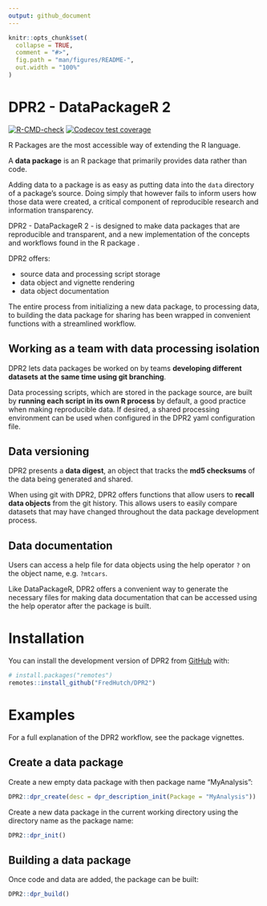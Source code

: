 ```yaml
---
output: github_document
---
```


<!-- README.md is generated from README.Rmd. Please edit that file -->

```r
knitr::opts_chunk$set(
  collapse = TRUE,
  comment = "#>",
  fig.path = "man/figures/README-",
  out.width = "100%"
)
```

# DPR2 - DataPackageR 2

<!-- badges: start -->
[![R-CMD-check](https://github.com/FredHutch/DPR2/actions/workflows/R-CMD-check.yaml/badge.svg)](https://github.com/FredHutch/DPR2/actions/workflows/R-CMD-check.yaml)
[![Codecov test coverage](https://codecov.io/gh/FredHutch/DPR2/graph/badge.svg)](https://app.codecov.io/gh/FredHutch/DPR2)
<!-- badges: end -->

R Packages are the most accessible way of extending the R language.

A **data package** is an R package that primarily provides data rather than code.

Adding data to a package is as easy as putting data into the `data` directory of a package's source. Doing simply that however fails to inform users how those data were created, a critical component of reproducible research and information transparency.

DPR2 - DataPackageR 2 - is designed to make data packages that are reproducible and transparent, and a new implementation of the concepts and workflows found in the R package .

DPR2 offers:

* source data and processing script storage
* data object and vignette rendering
* data object documentation

The entire process from initializing a new data package, to processing data, to building the data package for sharing has been wrapped in convenient functions with a streamlined workflow.

## Working as a team with data processing isolation

DPR2 lets data packages be worked on by teams **developing different datasets at the same time using git branching**.

Data processing scripts, which are stored in the package source, are built by **running each script in its own R process** by default, a good practice when making reproducible data. If desired, a shared processing environment can be used when configured in the DPR2 yaml configuration file.

## Data versioning

DPR2 presents a **data digest**, an object that tracks the **md5 checksums** of the data being generated and shared.

When using git with DPR2, DPR2 offers functions that allow users to **recall data objects** from the git history. This allows users to easily compare datasets that may have changed throughout the data package development process.

## Data documentation

Users can access a help file for data objects using the help operator `?` on the object name, e.g. `?mtcars`.

Like DataPackageR, DPR2 offers a convenient way to generate the necessary files for making data documentation that can be accessed using the help operator after the package is built.

# Installation

You can install the development version of DPR2 from [GitHub](https://github.com/) with:

``` r
# install.packages("remotes")
remotes::install_github("FredHutch/DPR2")
```

# Examples

For a full explanation of the DPR2 workflow, see the package vignettes.

## Create a data package

Create a new empty data package with then package name "MyAnalysis":

```r
DPR2::dpr_create(desc = dpr_description_init(Package = "MyAnalysis"))
```

Create a new data package in the current working directory using the directory name as the package name:

```r
DPR2::dpr_init()
```

## Building a data package

Once code and data are added, the package can be built:

```r
DPR2::dpr_build()
```
